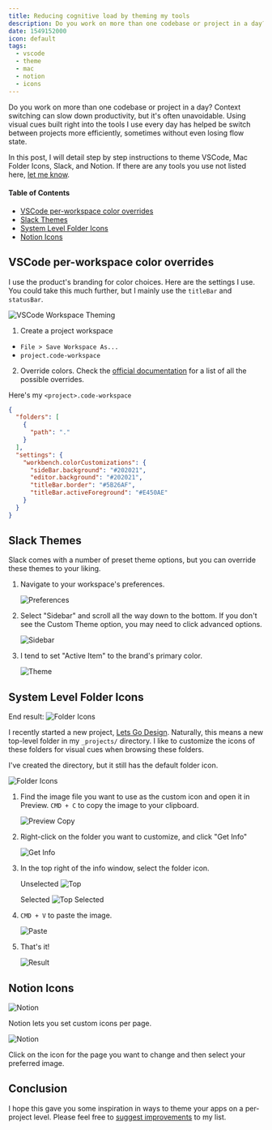 ```yaml
---
title: Reducing cognitive load by theming my tools
description: Do you work on more than one codebase or project in a day? Context switching can slow down productivity, but it's often unavoidable. Using visual cues built right into the tools I use every day has helped be switch between projects more efficiently, sometimes without even losing flow state.
date: 1549152000
icon: default
tags:
  - vscode
  - theme
  - mac
  - notion
  - icons
---
```


Do you work on more than one codebase or project in a day? Context switching can slow down productivity, but it's often unavoidable. Using visual cues built right into the tools I use every day has helped be switch between projects more efficiently, sometimes without even losing flow state.

In this post, I will detail step by step instructions to theme VSCode, Mac Folder Icons, Slack, and Notion. If there are any tools you use not listed here, [let me know](https://twitter.com/ryanwarnercodes).

#### Table of Contents

- [VSCode per-workspace color overrides](#vscode)
- [Slack Themes](#slack)
- [System Level Folder Icons](#system)
- [Notion Icons](#notion)


## <a name="vscode"></a>VSCode per-workspace color overrides
I use the product's branding for color choices. Here are the settings I use. You could take this much further, but I mainly use the `titleBar` and `statusBar`.

![VSCode Workspace Theming](/images/posts/02_projectTheming/vscode-theming.png)

1. Create a project workspace
  - `File > Save Workspace As...` 
  - `project.code-workspace`

2. Override colors. Check the [official documentation](https://code.visualstudio.com/api/references/theme-color) for a list of all the possible overrides.

Here's my `<project>.code-workspace`
```json
{
  "folders": [
    {
      "path": "."
    }
  ],
  "settings": {
    "workbench.colorCustomizations": {
      "sideBar.background": "#202021",
      "editor.background": "#202021",
      "titleBar.border": "#5B26AF",
      "titleBar.activeForeground": "#E450AE"
    }
  }
}
```

## <a name="slack">Slack Themes</a>

Slack comes with a number of preset theme options, but you can override these themes to your liking.

1. Navigate to your workspace's preferences.

    ![Preferences](/images/posts/02_projectTheming/slackTheme/01_preferences.png)

2. Select "Sidebar" and scroll all the way down to the bottom. If you don't see the Custom Theme option, you may need to click advanced options.

    ![Sidebar](/images/posts/02_projectTheming/slackTheme/02_sidebar.png)

3. I tend to set "Active Item" to the brand's primary color.

    ![Theme](/images/posts/02_projectTheming/slackTheme/03_theme.png)

## <a name="system">System Level Folder Icons</a>

End result:
![Folder Icons](/images/posts/02_projectTheming/customFolderIcon/07_result.png)

I recently started a new project, [Lets Go Design](https://lets-go.design). Naturally, this means a new top-level folder in my `_projects/` directory. I like to customize the icons of these folders for visual cues when browsing these folders.

I've created the directory, but it still has the default folder icon.

![Folder Icons](/images/posts/02_projectTheming/customFolderIcon/01_current.png)

1. Find the image file you want to use as the custom icon and open it in Preview. `CMD + C` to copy the image to your clipboard.

    ![Preview Copy](/images/posts/02_projectTheming/customFolderIcon/02_previewCopy.png)

2. Right-click on the folder you want to customize, and click "Get Info"

    ![Get Info](/images/posts/02_projectTheming/customFolderIcon/03_getInfo.png)

3. In the top right of the info window, select the folder icon.

    Unselected
    ![Top](/images/posts/02_projectTheming/customFolderIcon/04_top.png)

    Selected
    ![Top Selected](/images/posts/02_projectTheming/customFolderIcon/05_topSelected.png)

4. `CMD + V` to paste the image.

    ![Paste](/images/posts/02_projectTheming/customFolderIcon/06_paste.png)

5. That's it!

    ![Result](/images/posts/02_projectTheming/customFolderIcon/07_result.png)


## <a name="notion"></a>Notion Icons

![Notion](/images/posts/02_projectTheming/notionTheme/01_notion.png)

Notion lets you set custom icons per page.

![Notion](/images/posts/02_projectTheming/notionTheme/02_chooseFile.png)

Click on the icon for the page you want to change and then select your preferred image.

## Conclusion

I hope this gave you some inspiration in ways to theme your apps on a per-project level. Please feel free to [suggest improvements]((https://twitter.com/ryanwarnercodes)) to my list.
